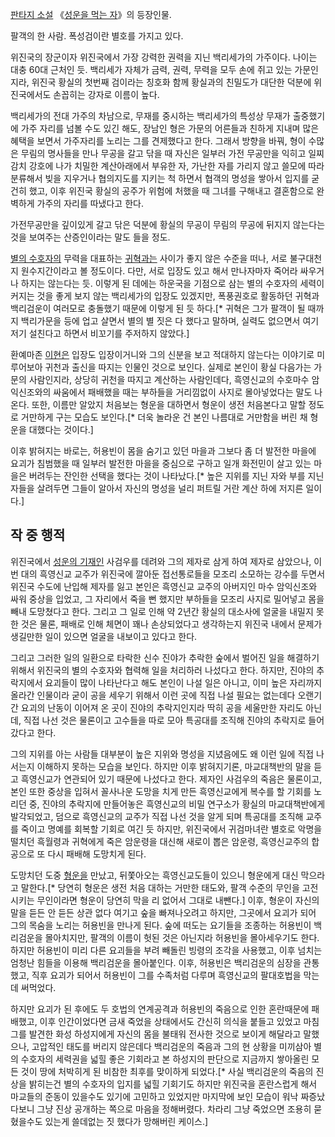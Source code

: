 [[판타지 소설]] 《[[성운을 먹는 자]]》의 등장인물.

팔객의 한 사람. 폭성검이란 별호를 가지고 있다.

위진국의 장군이자 위진국에서 가장 강력한 권력을 지닌 백리세가의 가주이다. 나이는 대충 60대 근처인 듯.
백리세가 자체가 금력, 권력, 무력을 모두 손에 쥐고 있는 가문인지라, 위진국 황실의 첫번째 검이라는 칭호화 함께 황실과의 친밀도가 대단한 덕분에 위진국에서도 손꼽히는 강자로 이름이 높다.

백리세가의 전대 가주의 차남으로, 무재를 중시하는 백리세가의 특성상 무재가 출중했기에 가주 자리를 넘볼 수도 있긴 해도, 장남인 형은 가문의 어른들과 친하게 지내며 많은 혜택을 보면서 가주자리를 노리는 그를 견제했다고 한다. 그래서 방향을 바꿔, 형이 수많은 무림의 명사들을 만나 무공을 갈고 닦을 때 자신은 일부러 가전 무공만을 익히고 일찌감치 강호에 나가 치밀한 계산아래에서 부유한 자, 가난한 자를 가리지 않고 쓸모에 따라 분류해서 빚을 지우거나 협의지도를 지키는 척 하면서 협객의 명성을 쌓아서 입지를 굳건히 했고, 이후 위진국 황실의 공주가 위험에 처했을 때 그녀를 구해내고 결혼함으로 완벽하게 가주의 자리를 따냈다고 한다.

가전무공만을 깊이있게 갈고 닦은 덕분에 황실의 무공이 무림의 무공에 뒤지지 않는다는 것을 보여주는 산증인이라는 말도 들을 정도.

[[별의 수호자]]의 무력을 대표하는 [[귀혁]]과는 사이가 좋지 않은 수준을 떠나, 서로 불구대천지 원수지간이라고 볼 정도이다. 다만, 서로 입장도 있고 해서 만나자마자 죽어라 싸우거나 하지는 않는다는 듯.
이렇게 된 데에는 하운국을 기점으로 삼는 별의 수호자의 세력이 커지는 것을 좋게 보지 않는 백리세가의 입장도 있겠지만, 폭풍권호로 활동하던 귀혁과 백리검운이 여러모로 충돌했기 때문에 이렇게 된 듯 하다.[* 귀혁은 그가 팔객이 될 때까지 백리가문을 등에 업고 살면서 별의 별 짓은 다 했다고 말하며, 실력도 없으면서 여기저기 설친다고 하면서 비꼬기를 주저하지 않았다.]

환예마존 [[이현]]은 입장도 입장이거니와 그의 신분을 보고 적대하지 않는다는 이야기로 미루어보아 귀천과 출신을 따지는 인물인 것으로 보인다. 실제로 본인이 황실 다음가는 가문의 사람인지라, 상당히 귀천을 따지고 계산하는 사람인데다, 흑영신교의 수호마수 암익신조와의 싸움에서 패배했을 때는 부하들을 거리낌없이 사지로 몰아넣었다는 말도 나온다. 또한, 이름만 알았지 처음보는 형운을 대하면서 형운이 생전 처음본다고 말할 정도로 거만하게 구는 모습도 보인다.[* 더욱 놀라운 건 본인 나름대로 거만함을 버린 채 형운을 대했다는 것이다.]

이후 밝혀지는 바로는, 허용빈이 몸을 숨기고 있던 마을과 그보다 좀 더 발전한 마을에 요괴가 침범했을 때 일부러 발전한 마을을 중심으로 구하고 일개 화전민이 살고 있는 마을은 버려두는 잔인한 선택을 했다는 것이 나타났다.[* 높은 지위를 지닌 자와 부를 지닌 자들을 살려두면 그들이 알아서 자신의 명성을 널리 퍼트릴 거란 계산 하에 저지른 일이다.]

== 작 중 행적 ==

위진국에서 [[성운의 기재]]인 사검우를 데려와 그의 제자로 삼게 하여 제자로 삼았으나, 이번 대의 흑영신교 교주가 위진국에 깔아둔 접선통로들을 모조리 소모하는 강수를 두면서 위진국 수도에 난입해 제자를 잃고 본인은 흑영신교 교주의 아버지인 마수 암익신조와 싸워 중상을 입었고, 그 자리에서 죽을 뻔 했지만 부하들을 모조리 사지로 밀어넣고 몸을 빼내 도망쳤다고 한다.
그리고 그 일로 인해 약 2년간 황실의 대소사에 얼굴을 내밀지 못한 것은 물론, 패배로 인해 체면이 꽤나 손상되었다고 생각하는지 위진국 내에서 문제가 생길만한 일이 있으면 얼굴을 내보이고 있다고 한다.

그리고 그러한 일의 일환으로 타락한 신수 진야가 추락한 숲에서 벌어진 일을 해결하기 위해서 위진국의 별의 수호자와 협력해 일을 처리하러 나섰다고 한다. 하지만, 진야의 추락지에서 요괴들이 많이 나타난다고 해도 본인이 나설 일은 아니고, 이미 높은 자리까지 올라간 인물이라 굳이 공을 세우기 위해서 이런 곳에 직접 나설 필요는 없는데다 오랜기간 요괴의 난동이 이어져 온 곳이 진야의 추락지인지라 딱히 공을 세울만한 자리도 아닌데, 직접 나선 것은 물론이고 고수들을 따로 모아 특공대를 조직해 진야의 추락지로 들어갔다고 한다.

그의 지위를 아는 사람들 대부분이 높은 지위와 명성을 지녔음에도 왜 이런 일에 직접 나서는지 이해하지 못하는 모습을 보인다. 하지만 이후 밝혀지기론, 마교대책반의 말을 듣고 흑영신교가 연관되어 있기 때문에 나섰다고 한다. 제자인 사검우의 죽음은 물론이고, 본인 또한 중상을 입혀서 꼴사나운 도망을 치게 만든 흑영신교에게 복수를 할 기회를 노리던 중, 진야의 추락지에 만들어놓은 흑영신교의 비밀 연구소가 황실의 마교대책반에게 발각되었고, 덤으로 흑영신교의 교주가 직접 나선 것을 알게 되며 특공대를 조직해 교주를 죽이고 명예를 회복할 기회로 여긴 듯 하지만, 위진국에서 귀검마녀란 별호로 악명을 떨치던 흑월령과 귀혁에게 죽은 암운령을 대신해 새로이 뽑은 암운령, 흑영신교주의 합공으로 또 다시 패배해 도망치게 된다.

도망치던 도중 [[형운]]을 만났고, 뒤쫓아오는 흑영신교도들이 있으니 형운에게 대신 막으라고 말한다.[* 당연히 형운은 생전 처음 대하는 거만한 태도와, 팔객 수준의 무인을 고전시키는 무인이라면 형운이 당연히 막을 리 없어서 그대로 내뺀다.] 이후, 형운이 자신의 말을 듣든 안 듣든 상관 없다 여기고 숲을 빠져나오려고 하지만, 그곳에서 요괴가 되어 그의 목숨을 노리는 허용빈을 만나게 된다. 숲에 떠도는 요기들을 조종하는 허용빈이 백리검운을 몰아치지만, 팔객의 이름이 헛된 것은 아닌지라 허용빈을 몰아세우기도 한다. 하지만 허용빈이 미리 다른 요괴들을 부려 빼돌린 빙령의 조각을 사용했고, 이후 넘치는 엄청난 힘들을 이용해 백리검운을 몰아붙인다. 이후, 허용빈은 백리검운의 심장을 관통했고, 직후 요괴가 되어서 허용빈이 그를 수족처럼 다루며 흑영신교의 팔대호법을 막는데 써먹었다.

하지만 요괴가 된 후에도 두 호법의 연계공격과 허용빈의 죽음으로 인한 혼란때문에 패배했고, 이후 인간이었다면 금새 죽었을 상태에서도 간신히 의식을 붙들고 있었고 마침 그를 발견한 화성 하성지에게 자신의 몸을 불태워 전사한 것으로 보이게 해달라고 말했으나, 고압적인 태도를 버리지 않은데다 백리검운의 죽음과 그의 현 상황을 미끼삼아 별의 수호자의 세력권을 넓힐 좋은 기회라고 본 하성지의 판단으로 지금까지 쌓아올린 모든 것이 땅에 처박히게 된 비참한 최후를 맞이하게 되었다.[* 사실 백리검운의 죽음의 진상을 밝히는건 별의 수호자의 입지를 넓힐 기회기도 하지만 위진국을 혼란스럽게 해서 마교들의 준동이 있을수도 있기에 고민하고 있었지만 마지막에 보인 모습이 워낙 짜증났다보니 그냥 진상 공개하는 쪽으로 마음을 정해버렸다. 차라리 그냥 죽었으면 조용히 묻혔을수도 있는게 쓸데없는 짓 했다가 망해버린 케이스.]
